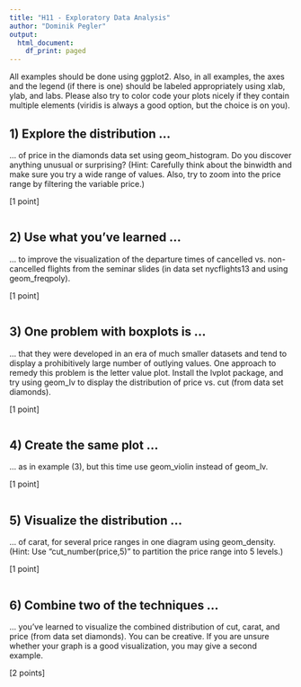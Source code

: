 ```yaml
---
title: "H11 - Exploratory Data Analysis"
author: "Dominik Pegler"
output:
  html_document:
    df_print: paged
---
```


All examples should be done using ggplot2. Also, in all examples, the axes and the legend (if there is one) should be labeled appropriately using xlab, ylab, and labs. Please also try to color code your plots nicely if they contain multiple elements (viridis is always a good option, but the choice is on you).

## 1) Explore the distribution ...
... of price in the diamonds data set using geom_histogram. Do you discover anything unusual or surprising? (Hint: Carefully think about the binwidth and make sure you try a wide range of values. Also, try to zoom into the price range by filtering the variable price.)

[1 point]

```r

```

## 2) Use what you’ve learned ...
... to improve the visualization of the departure times of cancelled vs. non-cancelled flights from the seminar slides (in data set nycflights13 and using geom_freqpoly).  

[1 point]

```r

```

## 3) One problem with boxplots is ...
... that they were developed in an era of much smaller datasets and tend to display a prohibitively large number of outlying values. One approach to remedy this problem is the letter value plot. Install the lvplot package, and try using geom_lv to display the distribution of price vs. cut (from data set diamonds).  

[1 point]

```r

```

## 4) Create the same plot ...
... as in example (3), but this time use geom_violin instead of geom_lv. 

[1 point]

```r

```

## 5) Visualize the distribution ...
... of carat, for several price ranges in one diagram using geom_density. (Hint: Use "cut_number(price,5)" to partition the price range into 5 levels.) 

[1 point]

```r

```

## 6) Combine two of the techniques ...
... you’ve learned to visualize the combined distribution of cut, carat, and price (from data set diamonds). You can be creative. If you are unsure whether your graph is a good visualization, you may give a second example.

[2 points]

```r

```


